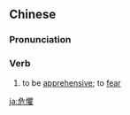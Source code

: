 {{also|危惧}}
==Chinese==
{{zh-forms|s=危惧}}

===Pronunciation===
{{zh-pron
|m=危jù
|c=ngai4 geoi6
|cat=v
}}

===Verb===
{{zh-verb}}

# to be [[apprehensive]]; to [[fear]]

[[ja:危懼]]